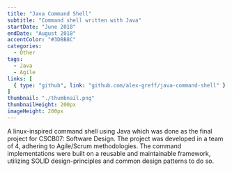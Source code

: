 ```yaml
---
title: "Java Command Shell"
subtitle: "Command shell written with Java"
startDate: "June 2018"
endDate: "August 2018"
accentColor: "#3DBB8C"
categories:
  - Other
tags: 
  - Java
  - Agile
links: [
  { type: "github", link: "github.com/alex-greff/java-command-shell" }
]
thumbnail: "./thumbnail.png"
thumbnailHeight: 200px
imageHeight: 200px
---
```


A linux-inspired command shell using Java which was done as the final project
for CSCB07: Software Design. The project was developed in a team of 4, adhering 
to Agile/Scrum methodologies. The command implementations were built on a
reusable and maintainable framework, utilizing SOLID design-principles and
common design patterns to do so.